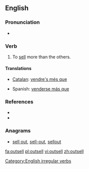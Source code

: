 ==English==

===Pronunciation===
* {{IPA|/ɑʊt'sɛl/}}

===Verb===
{{en-verb|outsells|outselling|outsold}}

# To [[sell]] more than the others.

====Translations====
{{trans-top|to sell more than the others}}
* [[Catalan]]: [[vendre's més que]]
{{trans-mid}}
* Spanish: [[venderse más que]]
{{trans-bottom}}

===References===
* {{R:Century 1911}}
* {{R:Webster 1913}}

===Anagrams===
* [[sell out#English|sell out]], [[sell-out#English|sell-out]], [[sellout#English|sellout]]

[[Category:English irregular verbs]]

[[fa:outsell]]
[[pl:outsell]]
[[vi:outsell]]
[[zh:outsell]]